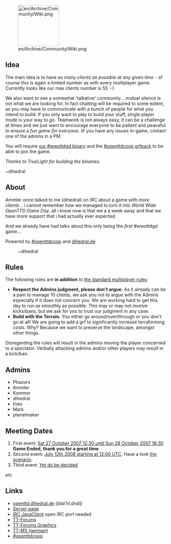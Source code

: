 [[File:en/Archive/Community/Wiki.png|128px|right]]
==Idea==
The main idea is to have ''as many clients as possible at any given time'' - of course this is again a limited number as with every multiplayer game. Currently looks like our max clients number is 55 :-)

We also want to see a somewhat 'talkative' community... mutual silence is not what we are looking for.
In fact chatting will be required to some extent, as you may have to communicate with a bunch of people for what you intend to build. If you only want to play to build ''your'' stuff, single player mode is your way to go. Teamwork is not always easy, it can be a challenge at times and we just want to encourage everyone to be patient and peaceful to ensure a ''fun game for everyone''. Iif you have any issues in-game, contact one of the admins in a PM.

You will require [http://nightly.openttd.org/wwottdgd/files our #wwottdgd binary]
and the [http://www.openttdcoop.org/wiki/index.php/Grf #openttdcoop grfpack] to be able to join the game.

''Thanks to TrueLight for building the binaries.''


~dihedral

==About==
Ammler once talked to me (dihedral) on IRC about a game with ''more clients''... i cannot remember how we managed to turn it into ''World Wide OpenTTD Game Day'', all i know now is that we a a week away and that we have more support that i had actually ever expected.

And we already have had talks about this only being the ''first'' #wwottdgd game...


Powered by [http://www.openttdcoop.org #openttdcoop] and [http://openttd.dihedral.de dihedral.de]

:~dihedral

==Rules==
The following rules are '''in addition''' to [[en/Community/Play Style/Multiplayer Rules|the standard multiplayer rules]]:
* '''Respect the Admins judgment, please don't argue.''' As it already can be a pain to manage 10 clients, we ask you not to argue with the Admins especially if it does not concern you. We are working hard to get this day to run as smoothly as possible. This may or may not involve kicks/bans, but we ask for you to trust our judgment in any case.
* '''Build with the Terrain.''' You either go around/over/through or you don't go at all! We are going to add a grf to significantly increase terraforming costs. Why? Because we want to preserve the landscape, amongst other things.
Disregarding the rules will result in the admins ''moving'' the player concerned to a spectator. Verbally attacking admins and/or other players may result in a kick/ban.

==Admins==
*Phazorx
*Ammler
*Kommer
*dihedral
*tneo
*Mark
*planetmaker

==Meeting Dates==
# First event: [[en/Archive/Community/World Wide OpenTTD Game Day/1|Sat 27 October 2007 12:30 until Sun 28 October 2007 18:30]] '''Game Ended, thank you for a great time'''
# Second event: [[en/Archive/Community/World Wide OpenTTD Game Day/2|July 12th 2008 starting at 12:00 UTC]]. Have a look [http://www.tt-forums.net/viewtopic.php?f=29&t=37878|at the scenario]. 
# Third event: [[en/Archive/Community/World Wide OpenTTD Game Day/3|Yet do be decided]] 
etc.

==Links==
*[http://openttd.dihedral.de/category/wwottdgd/ openttd.dihedral.de] ([dai’hi:drəl])
*[http://openttd.dihedral.de/servers/wwottdgd/ Server page]
*[http://www.kickmeto.gellar.net/pjirc/index.php?page=advanced&server=irc.oftc.net&chan=%23wwottdgd IRC JavaClient] open IRC port needed
*[http://www.tt-forums.net/viewtopic.php?f=29&t=34429 TT-Forums]
*[http://www.tt-forums.net/viewtopic.php?f=36&t=34514 TT-Forums Graphics]
*[http://www.tt-ms.de/forum/showthread.php?tid=3066 TT-MS (german)]
*[http://www.openttdcoop.org #openttdcoop]